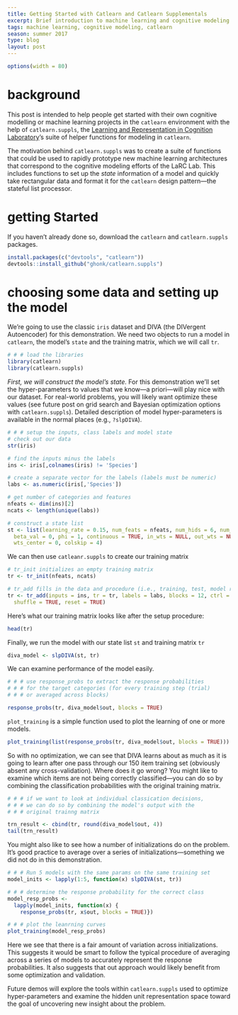 ```yaml
---
title: Getting Started with Catlearn and Catlearn Supplementals
excerpt: Brief introduction to machine learning and cognitive modeling with Catlearn and Catlearn Supplementals
tags: machine learning, cognitive modeling, catlearn
season: summer 2017
type: blog
layout: post
---
```


```r
options(width = 80)
```

# background

This post is intended to help people get started with their own cognitive modelling or machine learning projects in the `catlearn` environment with the help of `catlearn.suppls`, the [Learning and Representation in Cognition Laboratory](http://kurtzlab.psychology.binghamton.edu/)'s suite of helper functions for modeling in `catlearn`.

The motivation behind `catlearn.suppls` was to create a suite of functions that could be used to rapidly prototype new machine learning architectures that correspond to the cognitive modeling efforts of the LaRC Lab. This includes functions to set up the *state* information of a model and quickly take rectangular data and format it for the `catlearn` design pattern---the stateful list processor.

# getting Started

If you haven't already done so, download the `catlearn` and `catlearn.suppls` packages.

```r
install.packages(c("devtools", "catlearn"))
devtools::install_github("ghonk/catlearn.suppls")
```

# choosing some data and setting up the model

We're going to use the classic `iris` dataset and DIVA (the DIVergent Autoencoder) for this demonstration. We need two objects to run a model in `catlearn`, the model's `state` and the training matrix, which we will call `tr`.

```r
# # # load the libraries
library(catlearn)
library(catlearn.suppls)
```

*First, we will construct the model's state.* For this demonstration we'll set the hyper-parameters to values that we know---a priori---will play nice with our dataset. For real-world problems, you will likely want optimize these values (see future post on grid search and Bayesian optimization options with `catlearn.suppls`). Detailed description of model hyper-parameters is available in the normal places (e.g., `?slpDIVA`).

```r
# # # setup the inputs, class labels and model state
# check out our data
str(iris)

# find the inputs minus the labels
ins <- iris[,colnames(iris) != 'Species']

# create a separate vector for the labels (labels must be numeric)
labs <- as.numeric(iris[,'Species'])

# get number of categories and features
nfeats <- dim(ins)[2]
ncats <- length(unique(labs))

# construct a state list
st <- list(learning_rate = 0.15, num_feats = nfeats, num_hids = 6, num_cats = ncats,
  beta_val = 0, phi = 1, continuous = TRUE, in_wts = NULL, out_wts = NULL, wts_range = 1,
  wts_center = 0, colskip = 4)
```

We can then use `catleanr.suppls` to create our training matrix

```r
# tr_init initializes an empty training matrix
tr <- tr_init(nfeats, ncats)

# tr_add fills in the data and procedure (i.e., training, test, model reset)
tr <- tr_add(inputs = ins, tr = tr, labels = labs, blocks = 12, ctrl = 0, 
  shuffle = TRUE, reset = TRUE)
```

Here's what our training matrix looks like after the setup procedure:
```r
head(tr)
```

Finally, we run the model with our state list `st` and training matrix `tr`

```r
diva_model <- slpDIVA(st, tr)
```

We can examine performance of the model easily. 

```r
# # # use response_probs to extract the response probabilities 
# # # for the target categories (for every training step (trial) 
# # # or averaged across blocks)

response_probs(tr, diva_model$out, blocks = TRUE)

```

`plot_training` is a simple function used to plot the learning of one or more models.

```r
plot_training(list(response_probs(tr, diva_model$out, blocks = TRUE)))
```

So with no optimization, we can see that DIVA learns about as much as it is going to learn after one pass through our 150 item training set (obviously absent any cross-validation). Where does it go wrong? You might like to examine which items are not being correctly classified---you can do so by combining the classification probabilities with the original training matrix.

```r
# # # if we want to look at individual classication decisions, 
# # # we can do so by combining the model's output with the 
# # # original trainng matrix

trn_result <- cbind(tr, round(diva_model$out, 4))
tail(trn_result)

```

You might also like to see how a number of initializations do on the problem. It's good practice to average over a series of initializations---something we did not do in this demonstration.

```r
# # # Run 5 models with the same params on the same training set
model_inits <- lapply(1:5, function(x) slpDIVA(st, tr))

# # # determine the response probability for the correct class
model_resp_probs <- 
  lapply(model_inits, function(x) {
    response_probs(tr, x$out, blocks = TRUE)})

# # # plot the leanrning curves
plot_training(model_resp_probs)

```

Here we see that there is a fair amount of variation across initializations. This suggests it would be smart to follow the typical procedure of averaging across a series of models to accurately represent the response probabilities. It also suggests that out approach would likely benefit from some optimization and validation. 


Future demos will explore the tools within `catlearn.suppls` used to optimize hyper-parameters and examine the hidden unit representation space toward the goal of uncovering new insight about the problem. 







